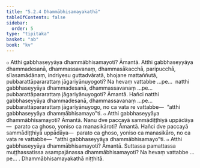 ```yaml
---
title: "5.2.4 Dhammābhisamayakathā"
tableOfContents: false
sidebar:
  order: 5
type: "tipitaka"
basket: "ab"
book: "kv"
---
```



<DynamicBreadcrumb />

<Division number="897" book="kv">

<Paragraph number="2749" book="kv">
๐ Atthi gabbhaseyyāya dhammābhisamayoti? Āmantā. Atthi gabbhaseyyāya dhammadesanā, dhammassavanaṃ, dhammasākacchā, paripucchā, sīlasamādānaṃ, indriyesu guttadvāratā, bhojane mattaññutā, pubbarattāpararattaṃ jāgariyānuyogoti? Na hevaṃ vattabbe …pe…  natthi gabbhaseyyāya dhammadesanā, dhammassavanaṃ …pe…  pubbarattāpararattaṃ jāgariyānuyogoti? Āmantā. Hañci natthi gabbhaseyyāya dhammadesanā, dhammassavanaṃ …pe…  pubbarattāpararattaṃ jāgariyānuyogo, no ca vata re vattabbe—  “atthi gabbhaseyyāya dhammābhisamayo”ti.
</Paragraph>

<Paragraph number="2750" book="kv">
๐ Atthi gabbhaseyyāya dhammābhisamayoti? Āmantā. Nanu dve paccayā sammādiṭṭhiyā uppādāya—  parato ca ghoso, yoniso ca manasikāroti? Āmantā. Hañci dve paccayā sammādiṭṭhiyā uppādāya—  parato ca ghoso, yoniso ca manasikāro, no ca vata re vattabbe—  “atthi gabbhaseyyāya dhammābhisamayo”ti.
</Paragraph>

<Paragraph number="2751" book="kv">
๐ Atthi gabbhaseyyāya dhammābhisamayoti? Āmantā. Suttassa pamattassa muṭṭhassatissa asampajānassa dhammābhisamayoti? Na hevaṃ vattabbe …pe… .

</Paragraph>
</Division>

<Paragraph number="2752" type="center" book="kv">
Dhammābhisamayakathā niṭṭhitā.
</Paragraph>